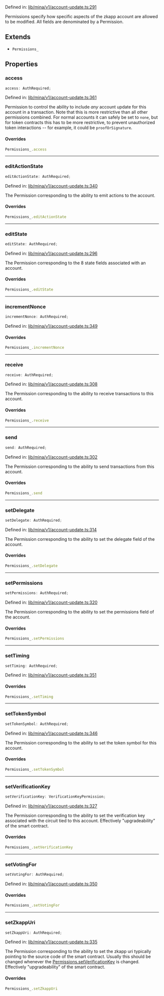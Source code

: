 Defined in: [lib/mina/v1/account-update.ts:291](https://github.com/o1-labs/o1js/blob/df1ff77af12d7cbbed4a6167f02815fad4f0dceb/src/lib/mina/v1/account-update.ts#L291)

Permissions specify how specific aspects of the zkapp account are allowed
to be modified. All fields are denominated by a Permission.

## Extends

- `Permissions_`

## Properties

### access

```ts
access: AuthRequired;
```

Defined in: [lib/mina/v1/account-update.ts:361](https://github.com/o1-labs/o1js/blob/df1ff77af12d7cbbed4a6167f02815fad4f0dceb/src/lib/mina/v1/account-update.ts#L361)

Permission to control the ability to include _any_ account update for this
account in a transaction. Note that this is more restrictive than all other
permissions combined. For normal accounts it can safely be set to `none`,
but for token contracts this has to be more restrictive, to prevent
unauthorized token interactions -- for example, it could be
`proofOrSignature`.

#### Overrides

```ts
Permissions_.access
```

***

### editActionState

```ts
editActionState: AuthRequired;
```

Defined in: [lib/mina/v1/account-update.ts:340](https://github.com/o1-labs/o1js/blob/df1ff77af12d7cbbed4a6167f02815fad4f0dceb/src/lib/mina/v1/account-update.ts#L340)

The Permission corresponding to the ability to emit actions to the account.

#### Overrides

```ts
Permissions_.editActionState
```

***

### editState

```ts
editState: AuthRequired;
```

Defined in: [lib/mina/v1/account-update.ts:296](https://github.com/o1-labs/o1js/blob/df1ff77af12d7cbbed4a6167f02815fad4f0dceb/src/lib/mina/v1/account-update.ts#L296)

The Permission corresponding to the 8 state fields associated with
an account.

#### Overrides

```ts
Permissions_.editState
```

***

### incrementNonce

```ts
incrementNonce: AuthRequired;
```

Defined in: [lib/mina/v1/account-update.ts:349](https://github.com/o1-labs/o1js/blob/df1ff77af12d7cbbed4a6167f02815fad4f0dceb/src/lib/mina/v1/account-update.ts#L349)

#### Overrides

```ts
Permissions_.incrementNonce
```

***

### receive

```ts
receive: AuthRequired;
```

Defined in: [lib/mina/v1/account-update.ts:308](https://github.com/o1-labs/o1js/blob/df1ff77af12d7cbbed4a6167f02815fad4f0dceb/src/lib/mina/v1/account-update.ts#L308)

The Permission corresponding to the ability to receive transactions
to this account.

#### Overrides

```ts
Permissions_.receive
```

***

### send

```ts
send: AuthRequired;
```

Defined in: [lib/mina/v1/account-update.ts:302](https://github.com/o1-labs/o1js/blob/df1ff77af12d7cbbed4a6167f02815fad4f0dceb/src/lib/mina/v1/account-update.ts#L302)

The Permission corresponding to the ability to send transactions
from this account.

#### Overrides

```ts
Permissions_.send
```

***

### setDelegate

```ts
setDelegate: AuthRequired;
```

Defined in: [lib/mina/v1/account-update.ts:314](https://github.com/o1-labs/o1js/blob/df1ff77af12d7cbbed4a6167f02815fad4f0dceb/src/lib/mina/v1/account-update.ts#L314)

The Permission corresponding to the ability to set the delegate
field of the account.

#### Overrides

```ts
Permissions_.setDelegate
```

***

### setPermissions

```ts
setPermissions: AuthRequired;
```

Defined in: [lib/mina/v1/account-update.ts:320](https://github.com/o1-labs/o1js/blob/df1ff77af12d7cbbed4a6167f02815fad4f0dceb/src/lib/mina/v1/account-update.ts#L320)

The Permission corresponding to the ability to set the permissions
field of the account.

#### Overrides

```ts
Permissions_.setPermissions
```

***

### setTiming

```ts
setTiming: AuthRequired;
```

Defined in: [lib/mina/v1/account-update.ts:351](https://github.com/o1-labs/o1js/blob/df1ff77af12d7cbbed4a6167f02815fad4f0dceb/src/lib/mina/v1/account-update.ts#L351)

#### Overrides

```ts
Permissions_.setTiming
```

***

### setTokenSymbol

```ts
setTokenSymbol: AuthRequired;
```

Defined in: [lib/mina/v1/account-update.ts:346](https://github.com/o1-labs/o1js/blob/df1ff77af12d7cbbed4a6167f02815fad4f0dceb/src/lib/mina/v1/account-update.ts#L346)

The Permission corresponding to the ability to set the token symbol
for this account.

#### Overrides

```ts
Permissions_.setTokenSymbol
```

***

### setVerificationKey

```ts
setVerificationKey: VerificationKeyPermission;
```

Defined in: [lib/mina/v1/account-update.ts:327](https://github.com/o1-labs/o1js/blob/df1ff77af12d7cbbed4a6167f02815fad4f0dceb/src/lib/mina/v1/account-update.ts#L327)

The Permission corresponding to the ability to set the verification
key associated with the circuit tied to this account. Effectively
"upgradeability" of the smart contract.

#### Overrides

```ts
Permissions_.setVerificationKey
```

***

### setVotingFor

```ts
setVotingFor: AuthRequired;
```

Defined in: [lib/mina/v1/account-update.ts:350](https://github.com/o1-labs/o1js/blob/df1ff77af12d7cbbed4a6167f02815fad4f0dceb/src/lib/mina/v1/account-update.ts#L350)

#### Overrides

```ts
Permissions_.setVotingFor
```

***

### setZkappUri

```ts
setZkappUri: AuthRequired;
```

Defined in: [lib/mina/v1/account-update.ts:335](https://github.com/o1-labs/o1js/blob/df1ff77af12d7cbbed4a6167f02815fad4f0dceb/src/lib/mina/v1/account-update.ts#L335)

The Permission corresponding to the ability to set the zkapp uri
typically pointing to the source code of the smart contract. Usually this
should be changed whenever the [Permissions.setVerificationKey](Permissions.mdx#setverificationkey) is
changed. Effectively "upgradeability" of the smart contract.

#### Overrides

```ts
Permissions_.setZkappUri
```
